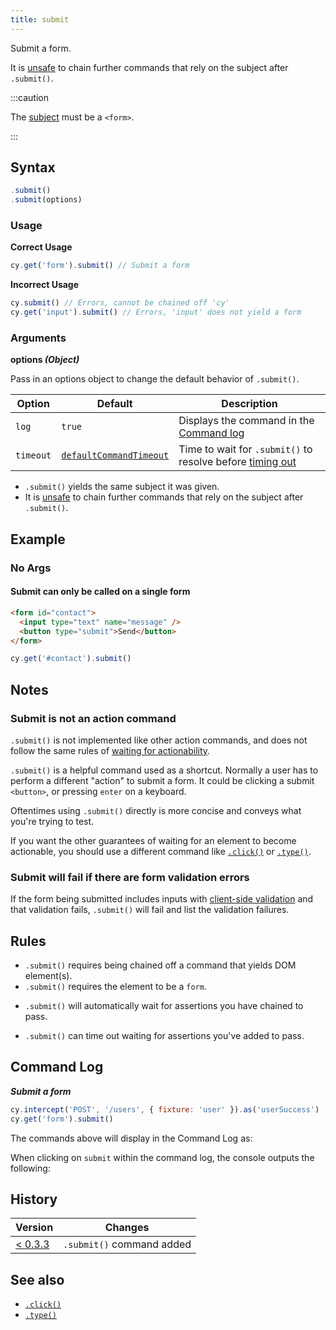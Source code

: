 ```yaml
---
title: submit
---
```


Submit a form.

It is [unsafe](/app/core-concepts/retry-ability#Only-queries-are-retried) to
chain further commands that rely on the subject after `.submit()`.

:::caution

The [subject](/app/core-concepts/introduction-to-cypress#Subject-Management)
must be a `<form>`.

:::

## Syntax

```javascript
.submit()
.submit(options)
```

### Usage

<Icon name="check-circle" color="green" /> **Correct Usage**

```javascript
cy.get('form').submit() // Submit a form
```

<Icon name="exclamation-triangle" color="red" /> **Incorrect Usage**

```javascript
cy.submit() // Errors, cannot be chained off 'cy'
cy.get('input').submit() // Errors, 'input' does not yield a form
```

### Arguments

<Icon name="angle-right" /> **options _(Object)_**

Pass in an options object to change the default behavior of `.submit()`.

| Option    | Default                                                           | Description                                                                         |
| --------- | ----------------------------------------------------------------- | ----------------------------------------------------------------------------------- |
| `log`     | `true`                                                            | Displays the command in the [Command log](/app/core-concepts/open-mode#Command-Log) |
| `timeout` | [`defaultCommandTimeout`](/app/references/configuration#Timeouts) | Time to wait for `.submit()` to resolve before [timing out](#Timeouts)              |

<HeaderYields/>

- `.submit()` yields the same subject it was given.
- It is [unsafe](/app/core-concepts/retry-ability#Only-queries-are-retried)
  to chain further commands that rely on the subject after `.submit()`.

## Example

### No Args

#### Submit can only be called on a single form

```html
<form id="contact">
  <input type="text" name="message" />
  <button type="submit">Send</button>
</form>
```

```javascript
cy.get('#contact').submit()
```

## Notes

### Submit is not an action command

`.submit()` is not implemented like other action commands, and does not follow
the same rules of
[waiting for actionability](/app/core-concepts/interacting-with-elements).

`.submit()` is a helpful command used as a shortcut. Normally a user has to
perform a different "action" to submit a form. It could be clicking a submit
`<button>`, or pressing `enter` on a keyboard.

Oftentimes using `.submit()` directly is more concise and conveys what you're
trying to test.

If you want the other guarantees of waiting for an element to become actionable,
you should use a different command like [`.click()`](/api/commands/click) or
[`.type()`](/api/commands/type).

### Submit will fail if there are form validation errors

If the form being submitted includes inputs with
[client-side validation](https://developer.mozilla.org/en-US/docs/Learn/Forms/Form_validation)
and that validation fails, `.submit()` will fail and list the validation
failures.

## Rules

<HeaderRequirements/>

- `.submit()` requires being chained off a command that yields DOM element(s).
- `.submit()` requires the element to be a `form`.

<HeaderAssertions/>

- `.submit()` will automatically wait for assertions you have chained to pass.

<HeaderTimeouts/>

- `.submit()` can time out waiting for assertions you've added to pass.

## Command Log

**_Submit a form_**

```javascript
cy.intercept('POST', '/users', { fixture: 'user' }).as('userSuccess')
cy.get('form').submit()
```

The commands above will display in the Command Log as:

<DocsImage
  src="/img/api/submit/form-submit-shows-in-command-log-of-cypress.png"
  alt="Command Log submit"
/>

When clicking on `submit` within the command log, the console outputs the
following:

<DocsImage
  src="/img/api/submit/console-shows-what-form-was-submitted.png"
  alt="Console Log submit"
/>

## History

| Version                                    | Changes                   |
| ------------------------------------------ | ------------------------- |
| [< 0.3.3](/app/references/changelog#0-3-3) | `.submit()` command added |

## See also

- [`.click()`](/api/commands/click)
- [`.type()`](/api/commands/type)
